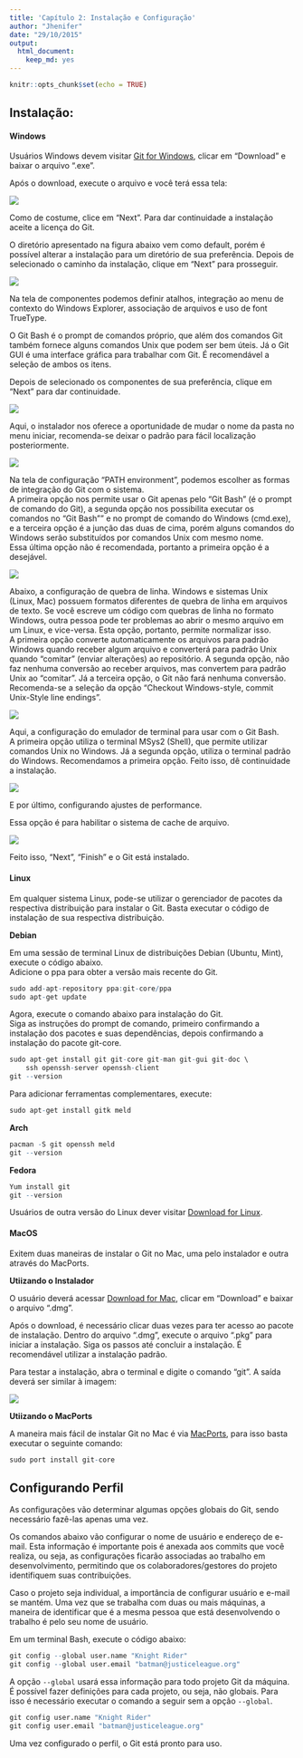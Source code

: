 ```yaml
---
title: 'Capítulo 2: Instalação e Configuração'
author: "Jhenifer"
date: "29/10/2015"
output: 
  html_document: 
    keep_md: yes
---
```


```r
knitr::opts_chunk$set(echo = TRUE)
```

## Instalação:

#### Windows
Usuários Windows devem visitar [Git for Windows](https://git-for-windows.github.io/ "Git"), clicar em "Download" e baixar o arquivo ".exe".

Após o download, execute o arquivo e você terá essa tela: 

![](./images/inst01.png)



Como de costume, clice em "Next". Para dar continuidade a instalação 
aceite a licença do Git.

O diretório apresentado na figura abaixo vem como default, porém é 
possível alterar a instalação para um diretório de sua preferência. 
Depois de selecionado o caminho da instalação, clique em "Next" para 
prosseguir.

![](./images/inst02.png)



Na tela de componentes podemos definir atalhos, integração ao menu de 
contexto do Windows Explorer, associação de arquivos e uso de font 
TrueType. 

O Git Bash é o prompt de comandos próprio, que além dos comandos Git 
também fornece alguns comandos Unix que podem ser bem úteis. Já o Git 
GUI é uma interface gráfica para trabalhar com Git. É recomendável a 
seleção de ambos os itens. 

Depois de selecionado os componentes de sua 
preferência, clique em “Next” para dar continuidade.

![](./images/inst03.png)



Aqui, o instalador nos oferece a oportunidade de mudar o nome da pasta 
no menu iniciar, recomenda-se deixar o padrão para fácil localização 
posteriormente.

![](./images/inst04.png)



Na tela de configuração "PATH environment", podemos escolher as formas 
de integração do Git com o sistema.  
A primeira opção nos permite usar o Git apenas pelo "Git Bash" (é o 
prompt de comando do Git), a segunda opção nos possibilita executar os 
comandos no "Git Bash"" e no prompt de comando do Windows (cmd.exe), e a
terceira opção é a junção das duas de cima, porém alguns comandos do 
Windows serão substituídos por comandos Unix com mesmo nome.  
Essa última opção não é recomendada, portanto a primeira opção é a 
desejável. 

![](./images/inst05.png)



Abaixo, a configuração de quebra de linha. Windows e sistemas Unix 
(Linux, Mac) possuem formatos diferentes de quebra de linha em arquivos 
de texto. Se você escreve um código com quebras de linha no formato 
Windows, outra pessoa pode ter problemas ao abrir o mesmo arquivo em 
um Linux, e vice-versa. Esta opção, portanto, permite normalizar isso.  
A primeira opção converte automaticamente os arquivos para padrão Windows 
quando receber algum arquivo e converterá para padrão Unix quando 
“comitar” (enviar alterações) ao repositório. A segunda opção, 
não faz nenhuma conversão ao receber arquivos, mas convertem 
para padrão Unix ao “comitar”. 
Já a terceira opção, o Git não fará nenhuma conversão.  
Recomenda-se a seleção da opção "Checkout Windows-style, 
commit Unix-Style line endings".

![](./images/inst06.png)



Aqui, a configuração do emulador de terminal para usar com o Git Bash.  
A primeira opção utiliza o terminal MSys2 (Shell), que permite utilizar 
comandos Unix no Windows. Já a segunda opção, utiliza o terminal 
padrão do Windows. Recomendamos a primeira opção. 
Feito isso, dê continuidade a instalação.

![](./images/inst07.png)


E por último, configurando ajustes de performance. 

Essa opção é para habilitar o sistema de cache de arquivo.

![](./images/inst08.png)


Feito isso, “Next”, “Finish” e o Git está instalado.


#### Linux

Em qualquer sistema Linux, pode-se utilizar o gerenciador de pacotes da respectiva distribuição para instalar o Git.
Basta executar o código de instalação de sua respectiva distribuição. 


**Debian**

Em uma sessão de terminal Linux de distribuições Debian (Ubuntu, Mint), execute o código abaixo.  
Adicione o ppa para obter a versão mais recente do Git.
```r
sudo add-apt-repository ppa:git-core/ppa
sudo apt-get update
```

Agora, execute o comando abaixo para instalação do Git.  
Siga as instruções do prompt de comando, primeiro confirmando a instalação dos pacotes e suas dependências, depois confirmando a instalação do pacote git-core.
```r
sudo apt-get install git git-core git-man git-gui git-doc \
    ssh openssh-server openssh-client
git --version
```

Para adicionar ferramentas complementares, execute:
```r
sudo apt-get install gitk meld
```


**Arch**

```r
pacman -S git openssh meld
git --version
```


**Fedora**

```r
Yum install git
git --version
```

Usuários de outra versão do Linux dever visitar [Download for Linux](https://git-scm.com/download/linux).


#### MacOS
Exitem duas maneiras de instalar o Git no Mac, uma pelo instalador e 
outra através do MacPorts.

**Utiizando o Instalador**

O usuário deverá acessar [Download for Mac](http://git-scm.com/downloads), 
clicar em "Download" e baixar o arquivo ".dmg".

Após o download, é necessário clicar duas vezes para ter acesso ao pacote
de instalação. Dentro do arquivo ".dmg", execute o arquivo ".pkg" para 
iniciar a instalação. 
Siga os passos até concluir a instalação. É recomendável utilizar a 
instalação padrão. 

Para testar a instalação, abra o terminal e digite o comando “git”. 
A saída deverá ser similar à imagem:

![](./images/inst09.png)

**Utiizando o MacPorts**

A maneira mais fácil de instalar Git no Mac é via 
[MacPorts](http://www.macports.org), para isso basta executar o seguinte comando:
```r
sudo port install git-core
```


## Configurando Perfil
As configurações vão determinar algumas opções globais do Git, sendo 
necessário fazê-las apenas uma vez. 

Os comandos abaixo vão configurar o nome de usuário e endereço de e-mail.
Esta informação é importante pois é anexada aos commits que você realiza, 
ou seja, as configurações ficarão associadas ao trabalho em desenvolvimento, 
permitindo que os colaboradores/gestores do projeto identifiquem suas 
contribuições.

Caso o projeto seja individual, a importância de configurar usuário e 
e-mail se mantém. Uma vez que se trabalha com duas ou mais máquinas, 
a maneira de identificar que é a mesma pessoa que está desenvolvendo o
trabalho é pelo seu nome de usuário.

Em um terminal Bash, execute o código abaixo:
```r
git config --global user.name "Knight Rider"
git config --global user.email "batman@justiceleague.org"
```

A opção `--global` usará essa informação para todo projeto Git da máquina. 
É possível fazer definições para cada projeto, ou seja, não globais. 
Para isso é necessário executar o comando a seguir sem a opção `--global`.

```r
git config user.name "Knight Rider"
git config user.email "batman@justiceleague.org"
```

Uma vez configurado o perfil, o Git está pronto para uso.


